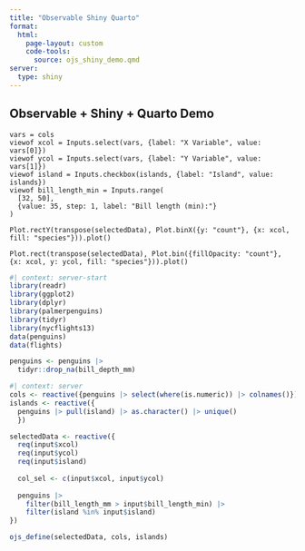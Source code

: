 ```yaml
---
title: "Observable Shiny Quarto"
format: 
  html:
    page-layout: custom
    code-tools:
      source: ojs_shiny_demo.qmd
server:
  type: shiny
---
```


## Observable + Shiny + Quarto Demo

::: panel-sidebar
```ojs
vars = cols
viewof xcol = Inputs.select(vars, {label: "X Variable", value: vars[0]})
viewof ycol = Inputs.select(vars, {label: "Y Variable", value: vars[1]})
viewof island = Inputs.checkbox(islands, {label: "Island", value: islands})
viewof bill_length_min = Inputs.range(
  [32, 50], 
  {value: 35, step: 1, label: "Bill length (min):"}
)
```
:::

::: {.panel-fill layout="[ [1,1] ]"}
```ojs
Plot.rectY(transpose(selectedData), Plot.binX({y: "count"}, {x: xcol, fill: "species"})).plot()
```

```ojs
Plot.rect(transpose(selectedData), Plot.bin({fillOpacity: "count"}, {x: xcol, y: ycol, fill: "species"})).plot()
```
:::

```r
#| context: server-start
library(readr)
library(ggplot2)
library(dplyr)
library(palmerpenguins)
library(tidyr)
library(nycflights13)
data(penguins)
data(flights)

penguins <- penguins |>
  tidyr::drop_na(bill_depth_mm)
```

```r
#| context: server
cols <- reactive({penguins |> select(where(is.numeric)) |> colnames()})
islands <- reactive({
  penguins |> pull(island) |> as.character() |> unique()
  })

selectedData <- reactive({
  req(input$xcol)
  req(input$ycol)
  req(input$island)
  
  col_sel <- c(input$xcol, input$ycol)
  
  penguins |>
    filter(bill_length_mm > input$bill_length_min) |>
    filter(island %in% input$island)
})

ojs_define(selectedData, cols, islands)
```
